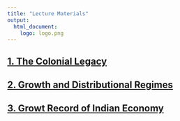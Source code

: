 ```yaml
---
title: "Lecture Materials"
output: 
  html_document:
    logo: logo.png
---
```


## [1. The Colonial Legacy](content/1.TheColonialLegacy.html){target="_blank"} 
## [2. Growth and Distributional Regimes](content/2.GrowthAndDistributionRegimes.html){target="_blank"} <br>
## [3. Growt Record of Indian Economy](content/3.growth-record-of-indian-economy.html){target="_blank"}
